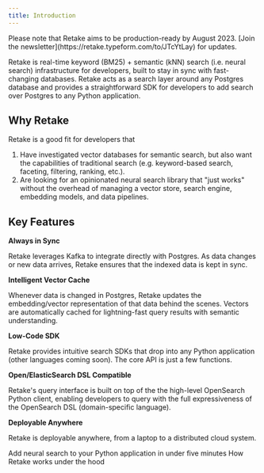 ```yaml
---
title: Introduction
---
```


<Note>
  Please note that Retake aims to be production-ready by August 2023. [Join the
  newsletter](https://retake.typeform.com/to/JTcYtLay) for updates.
</Note>

Retake is real-time keyword (BM25) + semantic (kNN) search (i.e. neural search) infrastructure for developers,
built to stay in sync with fast-changing databases. Retake acts as a search layer around any Postgres database and
provides a straightforward SDK for developers to add search over Postgres to any Python application.

## Why Retake

Retake is a good fit for developers that

1. Have investigated vector databases for semantic search, but also want the capabilities of traditional search
   (e.g. keyword-based search, faceting, filtering, ranking, etc.).
2. Are looking for an opinionated neural search library that "just works" without the overhead of managing a vector store,
   search engine, embedding models, and data pipelines.

## Key Features

**Always in Sync**

Retake leverages Kafka to integrate directly with Postgres. As data changes or new data arrives,
Retake ensures that the indexed data is kept in sync.

**Intelligent Vector Cache**

Whenever data is changed in Postgres, Retake updates the embedding/vector representation of that data behind the scenes.
Vectors are automatically cached for lightning-fast query results with semantic understanding.

**Low-Code SDK**

Retake provides intuitive search SDKs that drop into any Python application (other languages coming soon).
The core API is just a few functions.

**Open/ElasticSearch DSL Compatible**

Retake's query interface is built on top of the the high-level OpenSearch Python client, enabling developers
to query with the full expressiveness of the OpenSearch DSL (domain-specific language).

**Deployable Anywhere**

Retake is deployable anywhere, from a laptop to a distributed cloud system.

<CardGroup cols={2}>
  <Card title="Quick Start" icon="circle-play" href="/quickstart">
    Add neural search to your Python application in under five minutes
  </Card>
  <Card title="Architecture" icon="circle-play" href="/architecture">
    How Retake works under the hood
  </Card>
</CardGroup>
